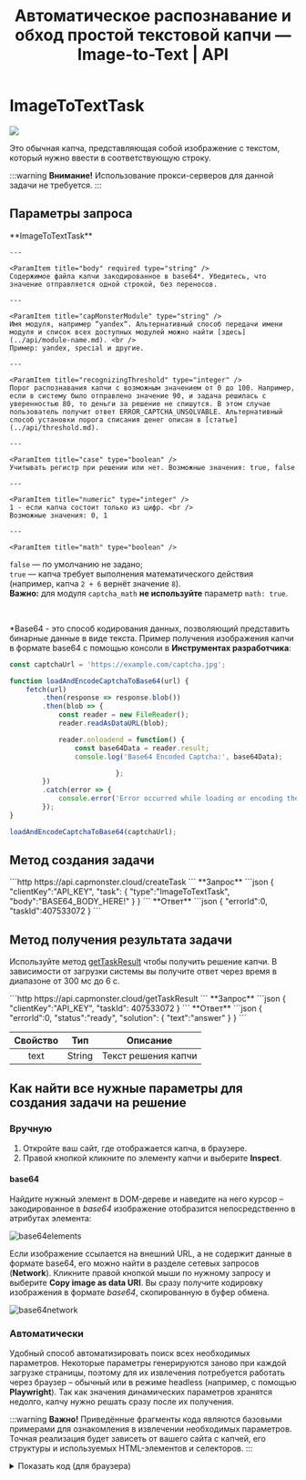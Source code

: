 ﻿---
sidebar_position: 10
sidebar_label: ImageToText
title: "Автоматическое распознавание и обход простой текстовой капчи — Image-to-Text | API"
description: "Метод Image-to-Text через API CapMonster.Cloud для автоматического распознавания и обхода простой текстовой капчи. Подробное руководство и примеры для автоматического решения простой капчи — изображения с текстом в документации Capmonster Cloud Docs!"
---


# ImageToTextTask

<PriceBlockWrap>
  <PriceBlock captchaId="text"/>
</PriceBlockWrap>

![](./images/image-to-text/text-captcha-2.png)

Это обычная капча, представляющая собой изображение с текстом, который нужно ввести в соответствующую строку. 

:::warning **Внимание!**
Использование прокси-серверов для данной задачи не требуется.
:::


## Параметры запроса
<TabItem value="proxyless" label="ImageToTextTask (без прокси)" default className="bordered-panel">
    <ParamItem title="type" required type="string" />
    **ImageToTextTask**

    ---

    <ParamItem title="body" required type="string" />
    Содержимое файла капчи закодированное в base64*. Убедитесь, что значение отправляется одной строкой, без переносов.

    ---

    <ParamItem title="capMonsterModule" type="string" />
    Имя модуля, например “yandex“. Альтернативный способ передачи имени модуля и список всех доступных модулей можно найти [здесь](../api/module-name.md). <br />
    Пример: yandex, special и другие.

    ---

    <ParamItem title="recognizingThreshold" type="integer" />
    Порог распознавания капчи с возможным значением от 0 до 100. Например, если в систему было отправлено значение 90, и задача решилась с уверенностью 80, то деньги за решение не спишутся. В этом случае пользователь получит ответ ERROR_CAPTCHA_UNSOLVABLE. Альтернативный способ установки порога списания денег описан в [статье](../api/threshold.md).

    ---

    <ParamItem title="case" type="boolean" />
    Учитывать регистр при решении или нет. Возможные значения: true, false

    ---

    <ParamItem title="numeric" type="integer" />
    1 - если капча состоит только из цифр. <br />
    Возможные значения: 0, 1

    ---

    <ParamItem title="math" type="boolean" />
`false` — по умолчанию не задано; <br />
`true` — капча требует выполнения математического действия (например, капча `2 + 6` вернёт значение `8`).  
**Важно:** для модуля `captcha_math` **не используйте** параметр `math: true`. 
</TabItem>

<br />

*Base64 - это способ кодирования данных, позволяющий представить бинарные данные в виде текста. Пример получения изображения капчи в формате base64 с помощью консоли в **Инструментах разработчика**:

```JavaScript
const captchaUrl = 'https://example.com/captcha.jpg';

function loadAndEncodeCaptchaToBase64(url) {
    fetch(url)
        .then(response => response.blob())
        .then(blob => {
            const reader = new FileReader();
            reader.readAsDataURL(blob);

            reader.onloadend = function() {
                const base64Data = reader.result;                
                console.log('Base64 Encoded Captcha:', base64Data);

                          };
        })
        .catch(error => {
            console.error('Error occurred while loading or encoding the captcha:', error);
        });
}

loadAndEncodeCaptchaToBase64(captchaUrl);

```


## Метод создания задачи

<TabItem value="proxyless" label="ImageToTextTask (без прокси)" default className="method-panel">
	<MethodItem>
		```http
		https://api.capmonster.cloud/createTask
		```
	</MethodItem>
	<MethodDescription>
		**Запрос**
		```json
		{
		  "clientKey":"API_KEY",
		  "task": {
			"type":"ImageToTextTask",
			"body":"BASE64_BODY_HERE!"
		  }
		}
		```
		**Ответ**
		```json
		{
		  "errorId":0,
		  "taskId":407533072
		}
		```
	</MethodDescription>
</TabItem>


## Метод получения результата задачи
Используйте метод [getTaskResult](../api/methods/get-task-result.md) чтобы получить решение капчи. В зависимости от загрузки системы вы получите ответ через время в диапазоне от 300 мс до 6 с.

<TabItem value="proxyless" label="ImageToTextTask (без прокси)" default className="method-panel-full">
	<MethodItem>
		```http
		https://api.capmonster.cloud/getTaskResult
		```
	</MethodItem>
	<MethodDescription>
		**Запрос**
		```json
		{
		  "clientKey":"API_KEY",
		  "taskId": 407533072
		}
		```
		**Ответ**
		```json
		{
		  "errorId":0,
		  "status":"ready",
		  "solution": {
			"text":"answer"
		  }
		}
		```
	</MethodDescription>
</TabItem>

<br />

|**Свойство**|**Тип**|**Описание**|
| :-: | :-: | :-: |
|text|String|Текст решения капчи|

## Как найти все нужные параметры для создания задачи на решение

### Вручную

1. Откройте ваш сайт, где отображается капча, в браузере.
2. Правой кнопкой кликните по элементу капчи и выберите **Inspect**.

#### base64

Найдите нужный элемент в DOM-дереве и наведите на него курсор – закодированное в *base64* изображение отобразится непосредственно в атрибутах элемента:

![base64elements](images\image-to-text\base64-elements.png)

Если изображение ссылается на внешний URL, а не содержит данные в формате base64, его можно найти в разделе сетевых запросов (**Network**). Кликните правой кнопкой мыши по нужному запросу и выберите **Copy image as data URI**. Вы сразу получите кодировку изображения в формате *base64*, скопированную в буфер обмена.

![base64network](images\image-to-text\base64-network.png)

### Автоматически

Удобный способ автоматизировать поиск всех необходимых параметров.
Некоторые параметры генерируются заново при каждой загрузке страницы, поэтому для их извлечения потребуется работать через браузер – обычный или в режиме headless (например, с помощью **Playwright**).
Так как значения динамических параметров хранятся недолго, капчу нужно решать сразу после их получения.

:::warning **Важно!**
Приведённые фрагменты кода являются базовыми примерами для ознакомления в извлечении необходимых параметров. Точная реализация будет зависеть от вашего сайта с капчей, его структуры и используемых HTML-элементов и селекторов.
:::

<Tabs className="full-width-tabs filled-tabs request-tabs">
  <TabItem value="js" label="JavaScript" default className="method-panel">
    <details>
      <summary>Показать код (для браузера)</summary>
      ```js
      (async () => {
        const img = document.querySelector('img'); // Пример селектора

        const imageUrl = img.src;

        const response = await fetch(imageUrl);

        if (!response.ok) {
          throw new Error("Ошибка загрузки изображения");
        }

        const buffer = await response.arrayBuffer();

        // Преобразуем бинарные данные в base64
        const base64Image = btoa(String.fromCharCode(...new Uint8Array(buffer)));

        console.log(base64Image); 
      })();
      ```
    </details>

    <details>
      <summary>Показать код (Node.js)</summary>
      ```js
      (async () => {
        const imageUrl = "https://example/img/.jpg"; // Ссылка на изображение

        const response = await fetch(imageUrl);

        if (!response.ok) {
          throw new Error("Ошибка загрузки изображения");
        }

        const buffer = await response.arrayBuffer();

        // Преобразуем данные в base64
        const base64Image = Buffer.from(buffer).toString("base64");

        console.log(base64Image);
      })();
      ```
    </details>
  </TabItem>

  <TabItem value="python" label="Python" className="method-panel">
    <details>
      <summary>Показать код</summary>
      ```python
      import requests
      import base64

      # Ссылка на изображение
      image_url = "https://example/img.jpg"

      response = requests.get(image_url)

      if response.status_code == 200:
          # Преобразуем бинарные данные изображения в base64
          base64_image = base64.b64encode(response.content).decode('utf-8')

          print(base64_image)
      else:
          print("Ошибка загрузки изображения")
      ```
    </details>
  </TabItem>

  <TabItem value="csharp" label="C#" className="method-panel">
    <details>
      <summary>Показать код</summary>
      ```csharp
      using System;
      using System.Net.Http;
      using System.Threading.Tasks;

      class Program
      {
          static async Task Main(string[] args)
          {
              // Ссылка на изображение
              string imageUrl = "https://example/img.jpg";

              using (HttpClient client = new HttpClient())
              {
                  try
                  {
                      byte[] imageBytes = await client.GetByteArrayAsync(imageUrl);

                      // Преобразуем бинарные данные изображения в base64
                      string base64Image = Convert.ToBase64String(imageBytes);

                      Console.WriteLine(base64Image);
                  }
                  catch (Exception ex)
                  {
                      Console.WriteLine("Ошибка загрузки изображения: " + ex.Message);
                  }
              }
          }
      }
      ```
    </details>
  </TabItem>
</Tabs>

## Используйте библиотеку SDK

<Tabs className="full-width-tabs filled-tabs request-tabs" groupId="captcha-type">
  <TabItem value="js" label="JavaScript" default className="method-panel">
    ```js
    // https://github.com/ZennoLab/capmonstercloud-client-js

    import { CapMonsterCloudClientFactory, ClientOptions, ImageToTextRequest } from '@zennolab_com/capmonstercloud-client';

    document.addEventListener('DOMContentLoaded', async () => {
      const cmcClient = CapMonsterCloudClientFactory.Create(new ClientOptions({ clientKey: '<your capmonster.cloud API key>' }));
      console.log(await cmcClient.getBalance());

      const imageToTextRequest = new ImageToTextRequest({
        body: 'some base64 body', // Замените на реальное значение
        CapMonsterModule: CapMonsterModules.YandexWave,
        Case: true,
        numeric: 1,
        recognizingThreshold: 65,
        math: false,
      });

      console.log(await cmcClient.Solve(imageToTextRequest));
    });
    ```
  </TabItem>

  <TabItem value="python" label="Python" className="method-panel">
    ```python
    # https://github.com/ZennoLab/capmonstercloud-client-python

    import asyncio
    import base64
    from capmonstercloudclient import CapMonsterClient, ClientOptions
    from capmonstercloudclient.requests import ImageToTextRequest

    client_options = ClientOptions(api_key="your_api_key")  # Ваш API-ключ CapMonster Cloud
    cap_monster_client = CapMonsterClient(options=client_options)

    image_base64 = "/9j/4AAQSkZJRgABAQAAAQABAAD/2wBDAAgGBgc…wwzqR4U/yZ//Z" # Замените на реальное значение

    image_bytes = base64.b64decode(image_base64)

    image_to_text_request = ImageToTextRequest(
        image_bytes=image_bytes,
        module_name=None,
        threshold=50,      
        case=True,         
        numeric=0,         
        math=False         
    )

    async def solve_captcha():
        return await cap_monster_client.solve_captcha(image_to_text_request)

    responses = asyncio.run(solve_captcha())
    print(responses)
    ```
  </TabItem>

  <TabItem value="csharp" label="C#" className="method-panel">
    ```csharp
    // https://github.com/ZennoLab/capmonstercloud-client-dotnet

    using Zennolab.CapMonsterCloud.Requests;
    using Zennolab.CapMonsterCloud;

    class Program
    {
        static async Task Main(string[] args)
        {
            var clientOptions = new ClientOptions
            {
                ClientKey = "your_api_key" // Ваш API-ключ CapMonster Cloud
            };

            var cmCloudClient = CapMonsterCloudClientFactory.Create(clientOptions);

            var imageToTextRequest = new ImageToTextRequest
            {
                Body = "/9j/4AAQSkZJRgABAQAAAQABA...hMjIyMjIyMjIyMjIyMj", // Замените на реальное значение
                CapMonsterModule = "None",  
                RecognizingThreshold = 70, 
                CaseSensitive = true,
                Numeric = false, 
                Math = false
            };

            var imageToTextResult = await cmCloudClient.SolveAsync(imageToTextRequest);

            Console.WriteLine("Captcha Solved: " + imageToTextResult.Solution.Value);
        }
    }
    ```
  </TabItem>
</Tabs>
